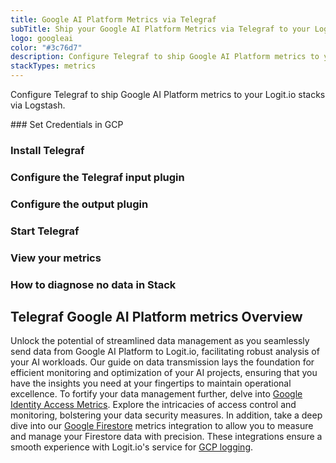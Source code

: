 ```yaml
---
title: Google AI Platform Metrics via Telegraf
subTitle: Ship your Google AI Platform Metrics via Telegraf to your Logit.io Stack
logo: googleai
color: "#3c76d7"
description: Configure Telegraf to ship Google AI Platform metrics to your Logit.io stacks. Configure Telegraf to send Google AI Platform metrics to Logstash or Elastic. Get started using our Telegraf Google AI Platform metrics example configuration.
stackTypes: metrics
---
```


Configure Telegraf to ship Google AI Platform metrics to your Logit.io stacks via Logstash.

<Steps>
  ### Set Credentials in GCP

  <SetGCPCredentials intro="The Google AI Platform serves as a specialized collection of services within Google Cloud, 
    specifically designed for the construction, deployment and administration of machine learning 
    models in a cloud-based environment."/>

  ### Install Telegraf

  <InstallTelegraf />

  ### Configure the Telegraf input plugin

  <TelegrafStackDriverInput metric_type="ml.googleapis.com"/>

  ### Configure the output plugin

  <TelegrafOutputPlugin />

  ### Start Telegraf

  <StartTelegraf />

  ### View your metrics
  <LaunchStack source="Google_AI_Platform_Metrics_via_Telegraf" utmMedium="metrics" utmCampaign="telegraf-GoogleAIPlatform-metrics" />

  ### How to diagnose no data in Stack

  <DiagnoseNoData />
</Steps>

## Telegraf Google AI Platform metrics Overview

Unlock the potential of streamlined data management as you seamlessly send data from Google AI Platform to Logit.io, 
facilitating robust analysis of your AI workloads. Our guide on data transmission lays the foundation for efficient 
monitoring and optimization of your AI projects, ensuring that you have the insights you need at your fingertips to 
maintain operational excellence. To fortify your data management further, delve into 
[Google Identity Access Metrics](/integrations/metrics/google-cloud/identity-access-telegraf-metrics). 
Explore the intricacies of access control and monitoring, bolstering your data security measures. In addition, take 
a deep dive into our [Google Firestore](/integrations/metrics/google-cloud/firestore-telegraf-metrics) metrics 
integration to allow you to measure and manage your Firestore data with precision. These integrations ensure a 
smooth experience with Logit.io's service for [GCP logging](https://logit.io/solutions/gcp-logging/).